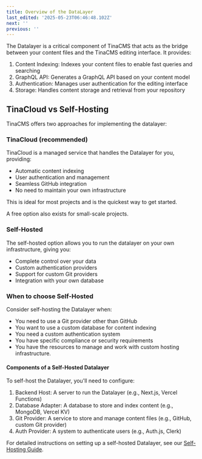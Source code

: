 ```yaml
---
title: Overview of the DataLayer
last_edited: '2025-05-23T06:46:48.102Z'
next: ''
previous: ''
---
```


The Datalayer is a critical component of TinaCMS that acts as the bridge between your content files and the TinaCMS editing interface. It provides:

1. Content Indexing: Indexes your content files to enable fast queries and searching
2. GraphQL API: Generates a GraphQL API based on your content model
3. Authentication: Manages user authentication for the editing interface
4. Storage: Handles content storage and retrieval from your repository

## TinaCloud vs Self-Hosting

TinaCMS offers two approaches for implementing the datalayer:

### TinaCloud (recommended)

TinaCloud is a managed service that handles the Datalayer for you, providing:

* Automatic content indexing
* User authentication and management
* Seamless GitHub integration
* No need to maintain your own infrastructure

This is ideal for most projects and is the quickest way to get started.

A free option also exists for small-scale projects.

### Self-Hosted

The self-hosted option allows you to run the datalayer on your own infrastructure, giving you:

* Complete control over your data
* Custom authentication providers
* Support for custom Git providers
* Integration with your own database

### When to choose Self-Hosted

Consider self-hosting the Datalayer when:

* You need to use a Git provider other than GitHub
* You want to use a custom database for content indexing
* You need a custom authentication system
* You have specific compliance or security requirements
* You have the resources to manage and work with custom hosting infrastructure.

#### Components of a Self-Hosted Datalayer

To self-host the Datalayer, you'll need to configure:

1. Backend Host: A server to run the Datalayer (e.g., Next.js, Vercel Functions)
2. Database Adapter: A database to store and index content (e.g., MongoDB, Vercel KV)
3. Git Provider: A service to store and manage content files (e.g., GitHub, custom Git provider)
4. Auth Provider: A system to authenticate users (e.g., Auth.js, Clerk)

For detailed instructions on setting up a self-hosted Datalayer, see our [Self-Hosting Guide](http://localhost:3000/docs/set-up/self-hosting/getting-started).
